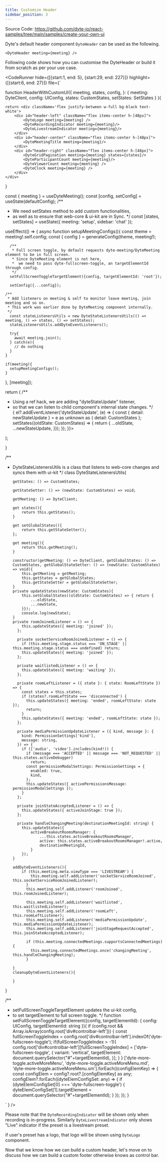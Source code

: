 ```yaml
---
title: Customize Header
sidebar_position: 3
---
```


Source Code: https://github.com/dyte-io/react-samples/tree/main/samples/create-your-own-ui

Dyte's default header component `DyteHeader` can be used as the following.

```tsx
<DyteHeader meeting={meeting} />
```

Following code shows how you can customise the DyteHeader or build it from scratch as per your use case.


<CodeRunner 
hide={[{start:1, end: 5}, {start:29, end: 227}]}
highlight={[{start:6, end: 27}]}
file={`

function HeaderWithCustomUI({
meeting, states, config,
}: { meeting: DyteClient, config: UIConfig, states: CustomStates, setStates: SetStates }
){

    return <div className='flex justify-between w-full bg-black text-white'>
        <div id="header-left" className="flex items-center h-[48px]">
            <DyteLogo meeting={meeting} />
            <DyteRecordingIndicator meeting={meeting}/>
            <DyteLivestreamIndicator meeting={meeting}/>
        </div>
        <div id="header-center" className="flex items-center h-[48px]">
            <DyteMeetingTitle meeting={meeting}/>
        </div>
        <div id="header-right" className="flex items-center h-[48px]">
            <DyteGridPagination meeting={meeting} states={states}/>
            <DyteParticipantCount meeting={meeting}/>
            <DyteViewerCount meeting={meeting} />
            <DyteClock meeting={meeting} />
        </div>
    </div>

}

  const { meeting } = useDyteMeeting();
  const [config, setConfig] = useState(defaultConfig);
  /**
  * We need setStates method to add custom functionalities,
  * as well as to ensure that web-core & ui-kit are in Sync.
  */
  const [states, setStates] = useState<CustomStates>({
    meeting: 'setup',
    sidebar: 'chat'
  });

useEffect(() => {
async function setupMeetingConfigs(){
const theme = meeting!.self.config;
const { config } = generateConfig(theme, meeting!);

      /**
       * Full screen toggle, by default requests dyte-meeting/DyteMeeting element to be in full screen.
       * Since DyteMeeting element is not here,
       *  we need to pass dyte-fullscreen-toggle, an targetElementId through config.
       */
      setFullScreenToggleTargetElement({config, targetElementId: 'root'});

      setConfig({...config});

    /**
     * Add listeners on meeting & self to monitor leave meeting, join meeting and so on.
     * This work was earlier done by DyteMeeting component internally.
     */
      const stateListenersUtils = new DyteStateListenersUtils(() => meeting, () => states, () => setStates);
      stateListenersUtils.addDyteEventListeners();

      try{
        await meeting.join();
      } catch(e){
        // do nothing
      }
    }

    if(meeting){
      setupMeetingConfigs();
    }

}, [meeting]);

return (
/\*\*

- Using a ref hack, we are adding "dyteStateUpdate" listener,
- so that we can listen to child component's internal state changes.
  \*/
    <div className="flex w-full h-full bg-black text-white" ref={(el) => {
            el?.addEventListener('dyteStateUpdate', (e) => {
              const { detail: newStateUpdate } = e as unknown as { detail: CustomStates };
              setStates((oldState: CustomStates) => { return {
                ...oldState,
                ...newStateUpdate,
              }});
            });
          }}>
      <HeaderWithCustomUI meeting={meeting} config={config} states={states} setStates={setStates} />
  </div>
);

}

/\*\*

- DyteStateListenersUtils is a class that listens to web-core changes and syncs them with ui-kit
  \*/
  class DyteStateListenersUtils{

      getStates: () => CustomStates;

      getStateSetter: () => (newState: CustomStates) => void;

      getMeeting: () => DyteClient;

      get states(){
          return this.getStates();
      }

      get setGlobalStates(){
          return this.getStateSetter();
      };

      get meeting(){
          return this.getMeeting();
      }

      constructor(getMeeting: () => DyteClient, getGlobalStates: () => CustomStates, getGlobalStateSetter: () => (newState: CustomStates) => void){
          this.getMeeting = getMeeting;
          this.getStates = getGlobalStates;
          this.getStateSetter = getGlobalStateSetter;
      }
      private updateStates(newState: CustomStates){
          this.setGlobalStates((oldState: CustomStates) => { return {
              ...oldState,
              ...newState,
          }});
          console.log(newState);
      }
      private roomJoinedListener = () => {
          this.updateStates({ meeting: 'joined' });
        };

        private socketServiceRoomJoinedListener = () => {
          if (this.meeting.stage.status === 'ON_STAGE' || this.meeting.stage.status === undefined) return;
          this.updateStates({ meeting: 'joined' });
        };

        private waitlistedListener = () => {
          this.updateStates({ meeting: 'waiting' });
        };

        private roomLeftListener = ({ state }: { state: RoomLeftState }) => {
          const states = this.states;
          if (states?.roomLeftState === 'disconnected') {
            this.updateStates({ meeting: 'ended', roomLeftState: state });
            return;
          }
          this.updateStates({ meeting: 'ended', roomLeftState: state });
        };

        private mediaPermissionUpdateListener = ({ kind, message }: {
          kind: PermissionSettings['kind'],
          message: string,
        }) => {
          if (['audio', 'video'].includes(kind!)) {
            if (message === 'ACCEPTED' || message === 'NOT_REQUESTED' || this.states.activeDebugger)
              return;
            const permissionModalSettings: PermissionSettings = {
              enabled: true,
              kind,
            };
            this.updateStates({ activePermissionsMessage: permissionModalSettings });
          }
        };

        private joinStateAcceptedListener = () => {
          this.updateStates({ activeJoinStage: true });
        };

        private handleChangingMeeting(destinationMeetingId: string) {
          this.updateStates({
              activeBreakoutRoomsManager: {
                  ...this.states.activeBreakoutRoomsManager,
                  active: this.states.activeBreakoutRoomsManager!.active,
                  destinationMeetingId,
              }
          });
      }

      addDyteEventListeners(){
          if (this.meeting.meta.viewType === 'LIVESTREAM') {
              this.meeting.self.addListener('socketServiceRoomJoined', this.socketServiceRoomJoinedListener);
            }
            this.meeting.self.addListener('roomJoined', this.roomJoinedListener);

            this.meeting.self.addListener('waitlisted', this.waitlistedListener);
            this.meeting.self.addListener('roomLeft', this.roomLeftListener);
            this.meeting.self.addListener('mediaPermissionUpdate', this.mediaPermissionUpdateListener);
            this.meeting.self.addListener('joinStageRequestAccepted', this.joinStateAcceptedListener);

            if (this.meeting.connectedMeetings.supportsConnectedMeetings) {
              this.meeting.connectedMeetings.once('changingMeeting', this.handleChangingMeeting);
            }

      }
      cleanupDyteEventListeners(){

      }

}

/\*\*

- setFullScreenToggleTargetElement updates the ui-kit config,
- to set targetElement to full screen toggle.
  \*/
  function setFullScreenToggleTargetElement({config, targetElementId}: { config: UIConfig, targetElementId: string }){
  if (config.root && Array.isArray(config.root['div#controlbar-left'])) {
  const fullScreenToggleIndex = config.root['div#controlbar-left'].indexOf('dyte-fullscreen-toggle');
  if(fullScreenToggleIndex > -1){
  config.root['div#controlbar-left'][fullScreenToggleIndex] = ['dyte-fullscreen-toggle', {
  variant: 'vertical',
  targetElement: document.querySelector("#"+targetElementId),
  }];
  }
  }
  ['dyte-more-toggle.activeMoreMenu', 'dyte-more-toggle.activeMoreMenu.md', 'dyte-more-toggle.activeMoreMenu.sm'].forEach((configElemKey) => {
  const configElem = config?.root?.[configElemKey] as any;
  configElem?.forEach((dyteElemConfigSet: any) => {
  if (dyteElemConfigSet[0] === 'dyte-fullscreen-toggle') {
  dyteElemConfigSet[1].targetElement = document.querySelector("#"+targetElementId);
  }
  });
  });
  }

` } />

Please note that the `DyteRecordingIndicator` will be shown only when recording is in-progress. Similarly `DyteLivestreamIndicator` only shows "Live" indicator if the preset is a livestream preset.

if user's preset has a logo, that logo will be shown using `DyteLogo` component.

Now that we know how we can build a custom header, let's move on to discuss how we can build a custom footer otherwise knows as control bar.
